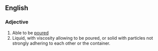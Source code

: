 ==English==
===Adjective===
{{en-adj}}
# Able to be [[poured]]
# Liquid, with viscosity allowing to be poured, or solid with particles not strongly adhering to each other or the container.